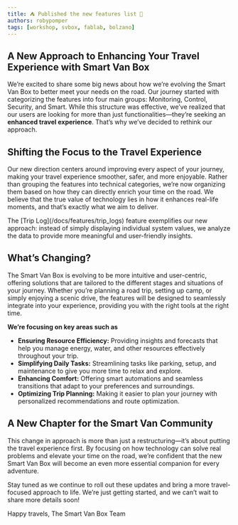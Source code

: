 ```yaml
---
title: ⛺ Published the new features list 🚂
authors: robypomper
tags: [workshop, svbox, fablab, bolzano]
---
```



## A New Approach to Enhancing Your Travel Experience with Smart Van Box

We’re excited to share some big news about how we’re evolving the Smart Van Box
to better meet your needs on the road. Our journey started with categorizing the
features into four main groups: Monitoring, Control, Security, and Smart. While
this structure was effective, we’ve realized that our users are looking for more
than just functionalities—they’re seeking an **enhanced travel experience**.
That’s why we’ve decided to rethink our approach.


## Shifting the Focus to the Travel Experience

Our new direction centers around improving every aspect of your journey, making
your travel experience smoother, safer, and more enjoyable. Rather than grouping
the features into technical categories, we’re now organizing them based on how
they can directly enrich your time on the road. We believe that the true value
of technology lies in how it enhances real-life moments, and that’s exactly what
we aim to deliver.

<ImageClickable
  src="/img/features/screenshots/features_6_trip_logs_1_automatic_trip_logging.png"
  alt=""
  width="30%"/>
<div style={{display: "block", fontStyle: "italic", color: "var(--ifm-font-color-secondary)", fontSize: "0.8em", width: "80%", margin: "auto"}}>
  The [Trip Log](/docs/features/trip_logs) feature exemplifies our new approach:
  instead of simply displaying individual system values, we analyze the data to
  provide more meaningful and user-friendly insights.
</div>


## What’s Changing?

The Smart Van Box is evolving to be more intuitive and user-centric, offering
solutions that are tailored to the different stages and situations of your
journey. Whether you’re planning a road trip, setting up camp, or simply enjoying
a scenic drive, the features will be designed to seamlessly integrate into your
experience, providing you with the right tools at the right time.


**We’re focusing on key areas such as**

* **Ensuring Resource Efficiency:** Providing insights and forecasts that help
  you manage energy, water, and other resources effectively throughout your trip.
* **Simplifying Daily Tasks:** Streamlining tasks like parking, setup, and
  maintenance to give you more time to relax and explore.
* **Enhancing Comfort:** Offering smart automations and seamless transitions
  that adapt to your preferences and surroundings.
* **Optimizing Trip Planning:** Making it easier to plan your journey with
  personalized recommendations and route optimization.

<div style={{display: "flex"}}>
  <ImageClickable
    src="/img/features/screenshots/features_1_monitor_2_detailed_energy_view.png"
    alt=""
    width="60%"/>
  <ImageClickable
    src="/img/features/screenshots/features_3_lte_connection_1_lte_connection_status.png"
    alt=""
    width="60%"/>
</div>


## A New Chapter for the Smart Van Community

This change in approach is more than just a restructuring—it’s about putting the
travel experience first. By focusing on how technology can solve real problems
and elevate your time on the road, we’re confident that the new Smart Van Box
will become an even more essential companion for every adventure.

Stay tuned as we continue to roll out these updates and bring a more
travel-focused approach to life. We’re just getting started, and we can’t wait
to share more details soon!

Happy travels,
The Smart Van Box Team

<ImageClickable
  src="/img/blog/2024-08-28/3_svboxes_workshop.jpg"
  alt=""
  width="80%"/>




